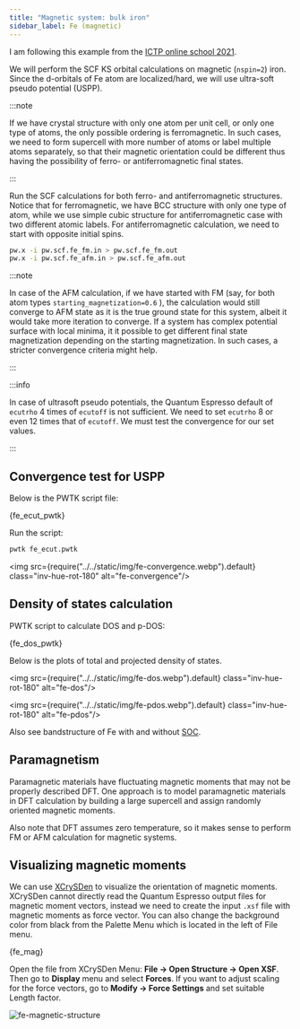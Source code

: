 ```yaml
---
title: "Magnetic system: bulk iron"
sidebar_label: Fe (magnetic)
---
```



I am following this example from the [ICTP online school 2021](
https://gitlab.com/QEF/materials-for-max-qe2021-online-school).

We will perform the SCF KS orbital calculations on magnetic (`nspin=2`) iron.
Since the d-orbitals of Fe atom are localized/<wbr/>hard, we will use ultra-soft
pseudo potential (USPP).

:::note

If we have crystal structure with only one atom per unit cell, or only one type
of atoms, the only possible ordering is ferromagnetic. In such cases, we need to
form supercell with more number of atoms or label multiple atoms separately, so
that their magnetic orientation could be different thus having the possibility
of ferro- or antiferromagnetic final states.

:::

Run the SCF calculations for both ferro- and antiferromagnetic structures.
Notice that for ferromagnetic, we have BCC structure with only one type of atom,
while we use simple cubic structure for antiferromagnetic case with two
different atomic labels. For antiferromagnetic calculation, we need to start
with opposite initial spins.

```bash
pw.x -i pw.scf.fe_fm.in > pw.scf.fe_fm.out
pw.x -i pw.scf.fe_afm.in > pw.scf.fe_afm.out
```

:::note

In case of the AFM calculation, if we have started with FM (say, for both atom
types `starting_magnetization=0.6` ), the calculation would still converge to
AFM state as it is the true ground state for this system, albeit it would take
more iteration to converge. If a system has complex potential surface with local
minima, it it possible to get different final state magnetization depending on
the starting magnetization. In such cases, a stricter convergence criteria might
help.

:::

:::info

In case of ultrasoft pseudo potentials, the Quantum Espresso default of
`ecutrho` 4 times of `ecutoff` is not sufficient. We need to set `ecutrho` 8 or
even 12 times that of `ecutoff`. We must test the convergence for our set
values.

:::

## Convergence test for USPP

Below is the PWTK script file:


<CodeBlock language="bash" title="src/fe/fe_ecut.pwtk" showLineNumbers>{fe_ecut_pwtk}</CodeBlock>

Run the script:
```bash
pwtk fe_ecut.pwtk
```

<img src={require("../../static/img/fe-convergence.webp").default} class="inv-hue-rot-180" alt="fe-convergence"/>

## Density of states calculation

PWTK script to calculate DOS and p-DOS:


<CodeBlock language="bash" title="src/fe/fe_dos.pwtk" showLineNumbers>{fe_dos_pwtk}</CodeBlock>

Below is the plots of total and projected density of states.

<img src={require("../../static/img/fe-dos.webp").default} class="inv-hue-rot-180" alt="fe-dos"/>

<img src={require("../../static/img/fe-pdos.webp").default} class="inv-hue-rot-180" alt="fe-pdos"/>

Also see bandstructure of Fe with and without [SOC](
soc#bandstructure-of-fe-with-soc).

## Paramagnetism

Paramagnetic materials have fluctuating magnetic moments that may not be
properly described DFT. One approach is to model paramagnetic materials in DFT
calculation by building a large supercell and assign randomly oriented magnetic
moments.

Also note that DFT assumes zero temperature, so it makes sense to perform FM or
AFM calculation for magnetic systems.

## Visualizing magnetic moments

We can use [XCrySDen](http://www.xcrysden.org) to visualize the orientation of
magnetic moments. XCrySDen cannot directly read the Quantum Espresso output
files for magnetic moment vectors, instead we need to create the input `.xsf`
file with magnetic moments as force vector. You can also change the background
color from black from the Palette Menu which is located in the left of File
menu.


<CodeBlock language="bash" title="src/fe/fe.xsf" showLineNumbers>{fe_mag}</CodeBlock>

Open the file from XCrySDen Menu: **File → Open Structure → Open XSF**. Then go
to **Display** menu and select **Forces**. If you want to adjust scaling for the
force vectors, go to **Modify → Force Settings** and set suitable Length factor.

![fe-magnetic-structure](../../static/img/fe-magnetic-structure.webp)
